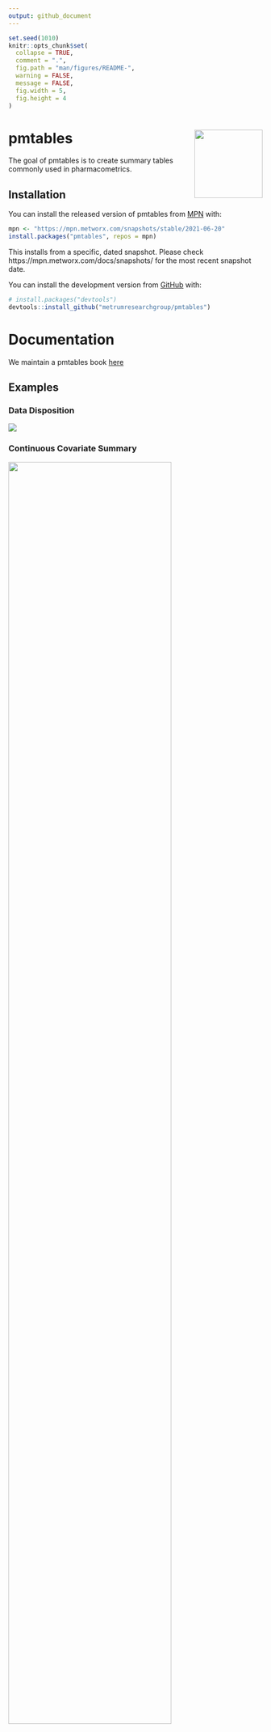 ```yaml
---
output: github_document
---
```


<!-- README.md is generated from README.Rmd. Please edit that file -->

```r
set.seed(1010)
knitr::opts_chunk$set(
  collapse = TRUE,
  comment = ".",
  fig.path = "man/figures/README-",
  warning = FALSE, 
  message = FALSE,
  fig.width = 5, 
  fig.height = 4
)
```


# pmtables <img align="right" src = "man/figures/metrum_pmtables_git_logo.png" width="135px">

<!-- badges: start -->
<!-- badges: end -->

The goal of pmtables is to create summary tables commonly used in 
pharmacometrics.

## Installation

You can install the released version of pmtables from [MPN](https://mpn.metworx.com/docs/) with:


```r
mpn <- "https://mpn.metworx.com/snapshots/stable/2021-06-20"
install.packages("pmtables", repos = mpn)
```

This installs from a specific, dated snapshot. Please check 
https://mpn.metworx.com/docs/snapshots/ for the most recent snapshot date.

You can install the development version from [GitHub](https://github.com/) with:

``` r
# install.packages("devtools")
devtools::install_github("metrumresearchgroup/pmtables")
```

# Documentation 

We maintain a pmtables book [here](https://github.com/metrumresearchgroup/pmt-book)


## Examples

### Data Disposition
![](man/figures/table-1.png)

### Continuous Covariate Summary
![](man/figures/table-2.png){ width=80% }

### Discrete Covariate Summary
![](man/figures/table-3.png){ width=80% }


# Examples in working docs

- General table examples: [inst/demo-table.pdf](https://github.com/metrumresearchgroup/pmtables/blob/develop/inst/demo-table.pdf) 

- General tables - pipe interface: [inst/demo-pipe.pdf](https://github.com/metrumresearchgroup/pmtables/blob/develop/inst/demo-pipe.pdf) 
- Standard table examples: [inst/demo-pmtable.pdf](https://github.com/metrumresearchgroup/pmtables/blob/develop/inst/demo-pmtable.pdf)

- Long table examples: [inst/demo-longtable.pdf](https://github.com/metrumresearchgroup/pmtables/blob/develop/inst/demo-longtable.pdf)

- What is sanitized: [inst/demo-sanitize.pdf](https://github.com/metrumresearchgroup/pmtables/blob/develop/inst/demo-sanitize.pdf)
